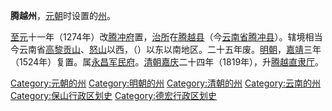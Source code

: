 '''腾越州'''，[[元朝|元朝]]时设置的[[州|州]]。

[[至元_(忽必烈)|至元]]十一年（1274年）改[[腾冲府|腾冲府]]置，[[治所|治所]]在[[腾越县|腾越县]]（今[[云南省|云南省]][[腾冲县|腾冲县]]）。辖境相当今云南省[[高黎贡山|高黎贡山]]、[[怒山|怒山]]以西，{{link-sv|尖高山|Hsaochaw Bum}}（{{lang-kac|Manang bum}}）以东以南地区。二十五年废。[[明朝|明朝]]，[[嘉靖|嘉靖]]三年（1524年）复置。属[[永昌军民府|永昌军民府]]。[[清朝|清朝]][[嘉庆|嘉庆]]二十四年（1819年），升[[腾越直隶厅|腾越直隶厅]]。 
{{明朝云南行政区划}}
{{云南行政区划小作品}}
[[Category:元朝的州|Category:元朝的州]]
[[Category:明朝的州|Category:明朝的州]]
[[Category:清朝的州|Category:清朝的州]]
[[Category:云南的州|Category:云南的州]]
[[Category:保山行政区划史|Category:保山行政区划史]]
[[Category:德宏行政区划史|Category:德宏行政区划史]]